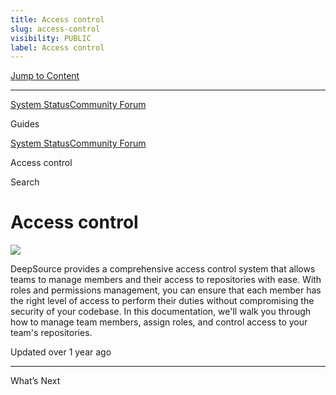 ```yaml
---
title: Access control
slug: access-control
visibility: PUBLIC
label: Access control
---
```

[Jump to Content](#content)

* * *

[System Status](https://deepsourcestatus.com/)[Community Forum](https://discuss.deepsource.com/)

Guides

[System Status](https://deepsourcestatus.com/)[Community Forum](https://discuss.deepsource.com/)

Access control

Search

Access control
==============

![](https://files.readme.io/f93b42c-small-Access_control.png)

DeepSource provides a comprehensive access control system that allows teams to manage members and their access to repositories with ease. With roles and permissions management, you can ensure that each member has the right level of access to perform their duties without compromising the security of your codebase. In this documentation, we'll walk you through how to manage team members, assign roles, and control access to your team's repositories.

Updated over 1 year ago

* * *

What’s Next
